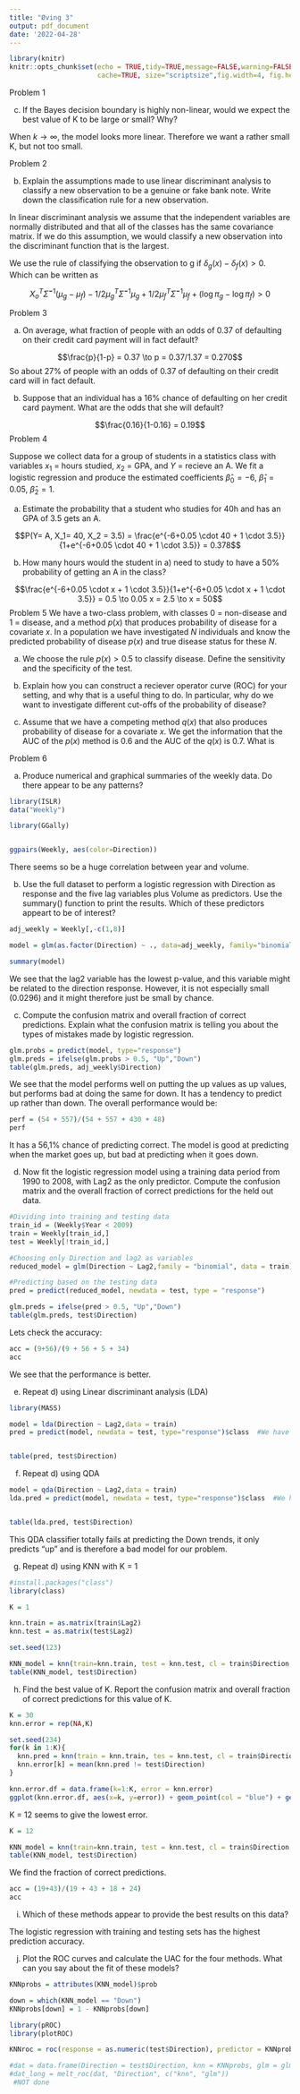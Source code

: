 ```yaml
---
title: "Øving 3"
output: pdf_document
date: '2022-04-28'
---
```


```r
library(knitr)
knitr::opts_chunk$set(echo = TRUE,tidy=TRUE,message=FALSE,warning=FALSE,strip.white=TRUE,prompt=FALSE,
                      cache=TRUE, size="scriptsize",fig.width=4, fig.height=3,fig.align = "center")
```

Problem 1

 c) If the Bayes decision boundary is highly non-linear, would we expect the best value of K to be large or small? Why?
 
When $k \to \infty$, the model looks more linear. Therefore we want a rather small K, but not too small.

Problem 2

b) Explain the assumptions made to use linear discriminant analysis to classify a new observation to be a genuine or fake bank note. Write down the classification rule for a new observation.

In linear discriminant analysis we assume that the independent variables are normally distributed and that all of the classes has the same covariance matrix. If we do this assumption, we would classify a new observation into the discriminant function that is the largest. 

We use the rule of classifying the observation to g if $\delta_g(x) -\delta_f(x) > 0$. Which can be written as

$$X_o^T\hat\Sigma^{-1}(\mu_g-\mu_f) - 1/2\mu_g^T\hat\Sigma^{-1}\mu_g +1/2\mu_f^T\hat\Sigma^{-1}\mu_f + (\log{\pi_g}-\log{\pi_f}) > 0   $$

Problem 3

 a) On average, what fraction of people with an odds of 0.37 of defaulting on their credit card payment will in fact default?

$$\frac{p}{1-p} = 0.37 \to p = 0.37/1.37 = 0.270$$
So about 27% of people with an odds of 0.37 of defaulting on their credit card will in fact default.

b) Suppose that an individual has a 16% chance of defaulting on her credit card payment. What are the odds that she will default?

$$\frac{0.16}{1-0.16} = 0.19$$
Problem 4

Suppose we collect data for a group of students in a statistics class with variables $x_1$ = hours studied, $x_2$ = GPA, and $Y$ = recieve an A. We fit a logistic regression and produce the estimated coefficients $\hat \beta_0 = -6$, $\hat \beta_1 = 0.05$, $\hat \beta_2 = 1$.

 a) Estimate the probability that a student who studies for 40h and has an GPA of 3.5 gets an A.
 
$$P(Y= A, X_1= 40, X_2 = 3.5) = \frac{e^{-6+0.05 \cdot 40 + 1 \cdot 3.5}}{1+e^{-6+0.05 \cdot 40 + 1 \cdot 3.5}}  = 0.378$$
 
 b) How many hours would the student in a) need to study to have a 50% probability of getting an A in the class?
 
$$\frac{e^{-6+0.05 \cdot x + 1 \cdot 3.5}}{1+e^{-6+0.05 \cdot x + 1 \cdot 3.5}}  = 0.5 \to 0.05 x = 2.5 \to x = 50$$
Problem 5
We have a two-class problem, with classes 0 = non-disease and 1 = disease, and a method $p(x)$ that produces probability of disease for a covariate $x$. In a population we have investigated $N$ individuals and know the predicted probability of disease $p(x)$ and true disease status for these $N$.
  
  a) We choose the rule $p(x) > 0.5$ to classify disease. Define the sensitivity and the specificity of the test.
  
  b) Explain how you can construct a reciever operator curve (ROC) for your setting, and why that is a useful thing to do. In particular, why do we want to investigate different cut-offs of the probability of disease?
  
  c) Assume that we have a competing method $q(x)$ that also produces probability of disease for a covariate $x$. We get the information that the AUC of the $p(x)$ method is 0.6 and the AUC of the $q(x)$ is 0.7. What is 



Problem 6

 a) Produce numerical and graphical summaries of the weekly data. Do there appear to be any patterns?
 
```r
library(ISLR)
data("Weekly")

library(GGally)


ggpairs(Weekly, aes(color=Direction))

```

There seems so be a huge correlation between year and volume.
 
 b) Use the full dataset to perform a logistic regression with Direction as response and the five lag variables plus Volume as predictors. Use the summary() function to print the results. Which of these predictors appeart to be of interest?
 
```r

adj_weekly = Weekly[,-c(1,8)]

model = glm(as.factor(Direction) ~ ., data=adj_weekly, family="binomial")

summary(model)

```
We see that the lag2 variable has the lowest p-value, and this variable might be related to the direction response. However, it is not especially small (0.0296) and it might therefore just be small by chance.
 
 c) Compute the confusion matrix and overall fraction of correct predictions. Explain what the confusion matrix is telling you about the types of mistakes made by logistic regression. 
 
```r
glm.probs = predict(model, type="response")
glm.preds = ifelse(glm.probs > 0.5, "Up","Down")
table(glm.preds, adj_weekly$Direction)

```
 
We see that the model performs well on putting the up values as up values, but performs bad at doing the same for down. It has a tendency to predict up rather than down. The overall performance would be:

```r

perf = (54 + 557)/(54 + 557 + 430 + 48)
perf

```
 
 It has a 56,1% chance of predicting correct. The model is good at predicting when the market goes up, but bad at predicting when it goes down.
 
 d) Now fit the logistic regression model using a training data period from 1990 to 2008, with Lag2 as the only predictor. Compute the confusion matrix and the overall fraction of correct predictions for the held out data.
 
```r

#Dividing into training and testing data
train_id = (Weekly$Year < 2009)
train = Weekly[train_id,]
test = Weekly[!train_id,]

#Choosing only Direction and lag2 as variables
reduced_model = glm(Direction ~ Lag2,family = "binomial", data = train)

#Predicting based on the testing data
pred = predict(reduced_model, newdata = test, type = "response")

glm.preds = ifelse(pred > 0.5, "Up","Down")
table(glm.preds, test$Direction)

```
 
Lets check the accuracy:

```r

acc = (9+56)/(9 + 56 + 5 + 34)
acc

```

We see that the performance is better.

 e) Repeat d) using Linear discriminant analysis (LDA)
 
```r
library(MASS)

model = lda(Direction ~ Lag2,data = train)
pred = predict(model, newdata = test, type="response")$class  #We have to choose class to get numeric


table(pred, test$Direction)

```
 
 f) Repeat d) using QDA
 
```r

model = qda(Direction ~ Lag2,data = train)
lda.pred = predict(model, newdata = test, type="response")$class  #We have to choose class to get numeric


table(lda.pred, test$Direction)

```
 
 This QDA classifier totally fails at predicting the Down trends, it only predicts "up" and is therefore a bad model for our problem.
 
 g) Repeat d) using KNN with K = 1
 

 
```r
#install.packages("class")
library(class)

K = 1

knn.train = as.matrix(train$Lag2)
knn.test = as.matrix(test$Lag2)

set.seed(123)

KNN_model = knn(train=knn.train, test = knn.test, cl = train$Direction, k = K, prob = T) #prob = T will provide the probabilities for the classified direction.
table(KNN_model, test$Direction)

```
 
 h) Find the best value of K. Report the confusion matrix and overall fraction of correct predictions for this value of K.
 
```r
K = 30
knn.error = rep(NA,K)

set.seed(234)
for(k in 1:K){
  knn.pred = knn(train = knn.train, tes = knn.test, cl = train$Direction, k = k)
  knn.error[k] = mean(knn.pred != test$Direction)
}

knn.error.df = data.frame(k=1:K, error = knn.error)
ggplot(knn.error.df, aes(x=k, y=error)) + geom_point(col = "blue") + geom_line(linetype = "dotted") 


``` 
K = 12 seems to give the lowest error. 

```r

K = 12

KNN_model = knn(train=knn.train, test = knn.test, cl = train$Direction, k = K, prob = T)
table(KNN_model, test$Direction)

```

We find the fraction of correct predictions.

```r

acc = (19+43)/(19 + 43 + 18 + 24)
acc

```

 i) Which of these methods appear to provide the best results on this data?
 
 The logistic regression with training and testing sets has the highest prediction accuracy.
 
 j) Plot the ROC curves and calculate the UAC for the four methods. What can you say about the fit of these models?
 
```r

KNNprobs = attributes(KNN_model)$prob

down = which(KNN_model == "Down")
KNNprobs[down] = 1 - KNNprobs[down]

library(pROC)
library(plotROC)

KNNroc = roc(response = as.numeric(test$Direction), predictor = KNNprobs, direction = "<")

#dat = data.frame(Direction = test$Direction, knn = KNNprobs, glm = glm.probs)
#dat_long = melt_roc(dat, "Direction", c("knn", "glm"))
 #NOT done

```






 
 
 